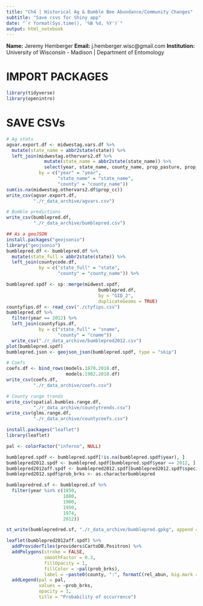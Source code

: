 ```yaml
---
title: "Ch4 | Historical Ag & Bumble Bee Abundance/Community Changes"
subtitle: "Save csvs for Shiny app"
date: "`r format(Sys.time(), '%B %d, %Y')`"
output: html_notebook
---
```


**Name:** Jeremy Hemberger
**Email:** j.hemberger.wisc@gmail.com
**Institution:** University of Wisconsin - Madison | Department of Entomology

# IMPORT PACKAGES
```r
library(tidyverse)
library(openintro)
```

# SAVE CSVs
```r
# Ag stats
agvar.export.df <- midwestag.vars.df %>%
  mutate(state_name = abbr2state(state)) %>%
  left_join(midwestag.othervars2.df %>%
              mutate(state_name = abbr2state(state_name)) %>%
              select(year, state_name, county_name, prop_pasture, prop_pest, prop_cc),
            by = c("year" = "year",
                   "state_name" = "state_name",
                   "county" = "county_name"))
sum(is.na(midwestag.othervars2.df$prop_cc))
write_csv(agvar.export.df,
          "./r_data_archive/agvars.csv")

# Bumble predictions
write_csv(bumblepred.df,
          "./r_data_archive/bumblepred.csv")

## As a geoJSON
install.packages("geojsonio")
library("geojsonio")
bumblepred.df <- bumblepred.df %>%
  mutate(state_full = abbr2state(state)) %>%
  left_join(countycode.df,
            by = c("state_full" = "state",
                   "county" = "county_name")) %>%

bumblepred.spdf <- sp::merge(midwest.spdf,
                                  bumblepred.df,
                                  by = "GID_2",
                                  duplicateGeoms = TRUE)
countyfips.df <- read_csv("./ctyfips.csv")
bumblepred.df %>%
  filter(year == 2012) %>%
  left_join(countyfips.df,
            by = c("state_full" = "sname",
                   "county" = "cname"))
  write_csv("./r_data_archive/bumblepred2012.csv")
plot(bumblepred.spdf)
bumblepred.json <- geojson_json(bumblepred.spdf, type = "skip")

# Coefs
coefs.df <- bind_rows(models.1870.2018.df,
                      models.1982.2018.df)
write_csv(coefs.df,
          "./r_data_archive/coefs.csv")

# County range trends
write_csv(spatial.bumbles.range.df,
          "./r_data_archive/countytrends.csv")
write_csv(glms.range.df,
          "./r_data_archive/countycoefs.csv")
```

```r
install.packages("leaflet")
library(leaflet)

pal <- colorFactor("inferno", NULL)

bumblepred.spdf <- bumblepred.spdf[!is.na(bumblepred.spdf$year), ]
bumblepred2012.spdf <- bumblepred.spdf[bumblepred.spdf$year == 2012, ]
bumblepred2012aff.spdf <- bumblepred2012.spdf[bumblepred2012.spdf$species == "Bombus terricola", ]
bumblepred2012.spdf$prob_brks <- as.characterbumblepred

bumblepredred.sf <- bumblepred.sf %>%
  filter(year %in% c(1850,
                     1880,
                     1900,
                     1950, 
                     1974, 
                     2012))

st_write(bumblepredred.sf, "./r_data_archive/bumblepred.gpkg", append = FALSE)

leaflet(bumblepred2012aff.spdf) %>%
  addProviderTiles(providers$CartoDB.Positron) %>%
  addPolygons(stroke = FALSE,
              smoothFactor = 0.3,
              fillOpacity = 1,
              fillColor = ~pal(prob_brks),
              label = ~paste0(county, ":", formatC(rel_abun, big.mark = ","))) %>%
  addLegend(pal = pal, 
            values = ~prob_brks, 
            opacity = 1,
            title = "Probability of occurrence")

```

